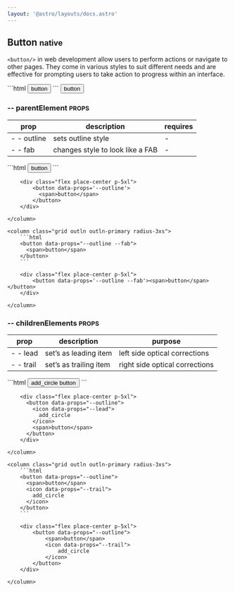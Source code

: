 ```yaml
---
layout: '@astro/layouts/docs.astro'
---
```


## Button <small class="clr-subtext txt-nm txt-lowercase"> native </small>

`<button/>` in web development allow users to perform actions or navigate to other pages.
They come in various styles to suit different needs and are effective for prompting
users to take action to progress within an interface.

<grid data-props="--2" class='outln outln-primary radius-3xs'>
  ```html
  <button>
    <span>button</span>
  </button>
  ```
  <column class='align-center[items] flex place-center p-5xl'>
    <button>
      <span>button</span>
    </button>
  </column>
</grid>

### -- parentElement <small class="clr-subtext txt-sm"> PROPS </small>

| prop        | description                      | requires |
| ----------- | -------------------------------- | -------- |
| - - outline | sets outline style               | -        |
| - - fab     | changes style to look like a FAB | -        |

<grid data-props="--2" class="g-sm">
    <column class="grid outln outln-primary radius-3xs">
        ```html
        <button data-props="--outline">
          <span>button</span>
        </button>
        ```

        <div class="flex place-center p-5xl">
            <button data-props='--outline'>
              <span>button</span>
            </button>
        </div>

    </column>

    <column class="grid outln outln-primary radius-3xs">
        ```html
        <button data-props="--outline --fab">
          <span>button</span>
        </button>
        ```

        <div class="flex place-center p-5xl">
            <button data-props='--outline --fab'><span>button</span></button>
        </div>

    </column>

</grid>

### -- childrenElements <small class="clr-subtext txt-sm"> PROPS </small>

| prop      | description            | purpose                        |
| --------- | ---------------------- | ------------------------------ |
| - - lead  | set’s as leading item  | left side optical corrections  |
| - - trail | set’s as trailing item | right side optical corrections |

<grid data-props="--2" class="g-sm">
    <column class="grid outln outln-primary radius-3xs">
        ```html
        <button data-props="--outline">
          <icon data-props="--lead">
            add_circle
          </icon>
          <span>button</span>
        </button>
        ```

        <div class="flex place-center p-5xl">
          <button data-props="--outline">
            <icon data-props="--lead">
              add_circle
            </icon>
            <span>button</span>
          </button>
        </div>

    </column>

    <column class="grid outln outln-primary radius-3xs">
        ```html
        <button data-props="--outline">
          <span>button</span>
          <icon data-props="--trail">
            add_circle
          </icon>
        </button>
        ```

        <div class="flex place-center p-5xl">
            <button data-props="--outline">
                <span>button</span>
                <icon data-props="--trail">
                    add_circle
                </icon>
            </button>
        </div>

    </column>

</grid>
